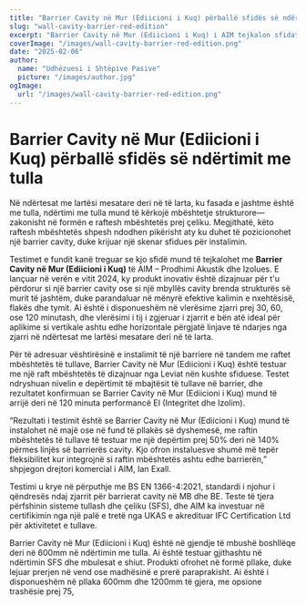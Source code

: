 ```yaml
---
title: "Barrier Cavity në Mur (Ediicioni i Kuq) përballë sfidës së ndërtimit me tulla"
slug: "wall-cavity-barrier-red-edition"
excerpt: "Barrier Cavity në Mur (Ediicioni i Kuq) i AIM tejkalon sfidat e instalimit duke u integruar me raftet mbështetëse të tullave, ndërsa siguron mbrojtje të fortë nga zjarri."
coverImage: "/images/wall-cavity-barrier-red-edition.png"
date: "2025-02-06"
author:
  name: "Udhëzuesi i Shtëpive Pasive"
  picture: "/images/author.jpg"
ogImage:
  url: "/images/wall-cavity-barrier-red-edition.png"
---
```


# Barrier Cavity në Mur (Ediicioni i Kuq) përballë sfidës së ndërtimit me tulla

Në ndërtesat me lartësi mesatare deri në të larta, ku fasada e jashtme është me tulla, ndërtimi me tulla mund të kërkojë mbështetje strukturore—zakonisht në formën e raftesh mbështetës prej çeliku. Megjithatë, këto raftesh mbështetës shpesh ndodhen pikërisht aty ku duhet të pozicionohet një barrier cavity, duke krijuar një skenar sfidues për instalimin.

Testimet e fundit kanë treguar se kjo sfidë mund të tejkalohet me **Barrier Cavity në Mur (Ediicioni i Kuq)** të AIM – Prodhimi Akustik dhe Izolues. E lançuar në verën e vitit 2024, ky produkt inovativ është dizajnuar për t'u përdorur si një barrier cavity ose si një mbyllës cavity brenda strukturës së murit të jashtëm, duke parandaluar në mënyrë efektive kalimin e nxehtësisë, flakës dhe tymit. Ai është i disponueshëm në vlerësime zjarri prej 30, 60, ose 120 minutash, dhe vlerësimi i tij i zgjeruar i zjarrit e bën atë ideal për aplikime si vertikale ashtu edhe horizontale përgjatë linjave të ndarjes nga zjarri në ndërtesat me lartësi mesatare deri në të larta.

Për të adresuar vështirësinë e instalimit të një barriere në tandem me raftet mbështetës të tullave, Barrier Cavity në Mur (Ediicioni i Kuq) është testuar me një raft mbështetës të dizajnuar nga Leviat nën kushte sfiduese. Testet ndryshuan nivelin e depërtimit të mbajtësit të tullave në barrier, dhe rezultatet konfirmuan se Barrier Cavity në Mur (Ediicioni i Kuq) mund të arrijë deri në 120 minuta performancë EI (Integritet dhe Izolim).

“Rezultati i testimit është se Barrier Cavity në Mur (Ediicioni i Kuq) mund të instalohet në majë ose në fund të pllakës së dyshemesë, me raftin mbështetës të tullave të testuar me një depërtim prej 50% deri në 140% përmes linjës së barrierës cavity. Kjo ofron instaluesve shumë më tepër fleksibilitet kur integrojnë si raftin mbështetës ashtu edhe barrierën,” shpjegon drejtori komercial i AIM, Ian Exall.

Testimi u krye në përputhje me BS EN 1366-4:2021, standardi i njohur i qëndresës ndaj zjarrit për barrierat cavity në MB dhe BE. Teste të tjera përfshinin sisteme tullash dhe çeliku (SFS), dhe AIM ka investuar në certifikimin nga një palë e tretë nga UKAS e akredituar IFC Certification Ltd për aktivitetet e tullave.

Barrier Cavity në Mur (Ediicioni i Kuq) është në gjendje të mbushë boshllëqe deri në 600mm në ndërtimin me tulla. Ai është testuar gjithashtu në ndërtimin SFS dhe mbulesat e shiut. Produkti ofrohet në formë pllake, duke lejuar prerjen në vend ose madhësinë e prerë paraprakisht. Ai është i disponueshëm në pllaka 600mm dhe 1200mm të gjera, me opsione trashësie prej 75,